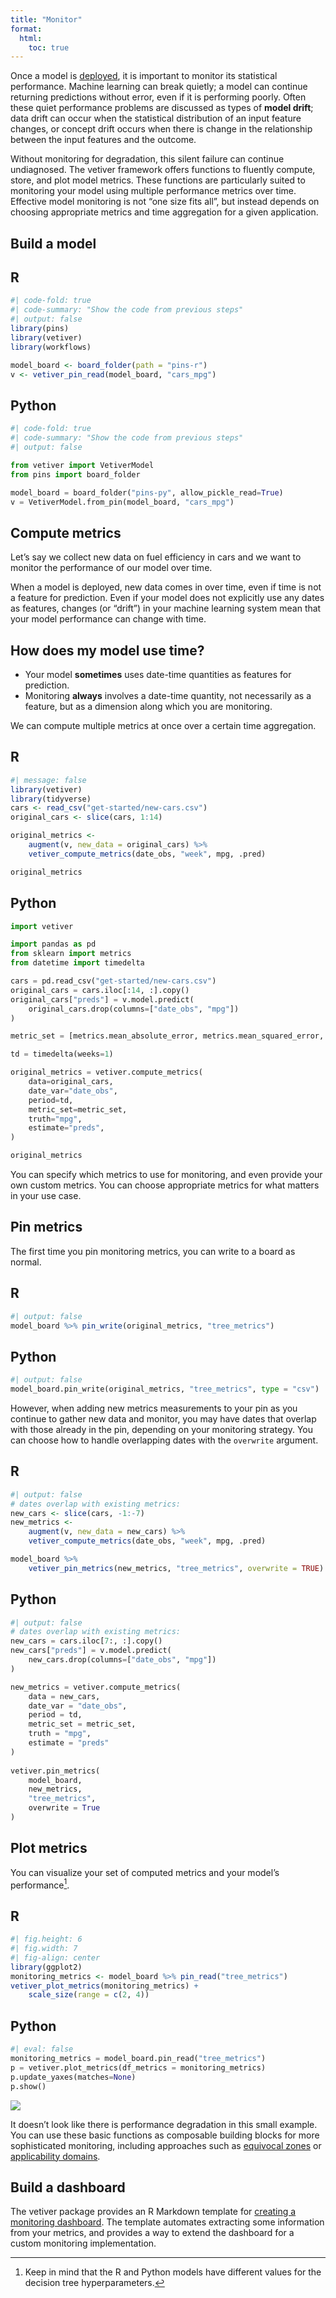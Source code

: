 ```yaml
---
title: "Monitor"
format:
  html:
    toc: true
---
```


Once a model is [deployed](/get-started/deploy.html), it is important to monitor its statistical performance. Machine learning can break quietly; a model can continue returning predictions without error, even if it is performing poorly. Often these quiet performance problems are discussed as types of **model drift**; data drift can occur when the statistical distribution of an input feature changes, or concept drift occurs when there is change in the relationship between the input features and the outcome.

Without monitoring for degradation, this silent failure can continue undiagnosed. The vetiver framework offers functions to fluently compute, store, and plot model metrics. These functions are particularly suited to monitoring your model using multiple performance metrics over time. Effective model monitoring is not "one size fits all", but instead depends on choosing appropriate metrics and time aggregation for a given application.

## Build a model

::: {.panel-tabset group="language"}
## R

```r
#| code-fold: true
#| code-summary: "Show the code from previous steps"
#| output: false
library(pins)
library(vetiver)
library(workflows)

model_board <- board_folder(path = "pins-r")
v <- vetiver_pin_read(model_board, "cars_mpg")
```

## Python

```python
#| code-fold: true
#| code-summary: "Show the code from previous steps"
#| output: false

from vetiver import VetiverModel
from pins import board_folder

model_board = board_folder("pins-py", allow_pickle_read=True)
v = VetiverModel.from_pin(model_board, "cars_mpg")
```
:::


## Compute metrics

Let's say we collect new data on fuel efficiency in cars and we want to monitor the performance of our model over time. 

When a model is deployed, new data comes in over time, even if time is not a feature for prediction. Even if your model does not explicitly use any dates as features, changes (or "drift") in your machine learning system mean that your model performance can change with time.

::: callout-tip

## How does my model use time?

- Your model **sometimes** uses date-time quantities as features for prediction. 
- Monitoring **always** involves a date-time quantity, not necessarily as a feature, but as a dimension along which you are monitoring.

:::

We can compute multiple metrics at once over a certain time aggregation. 

::: {.panel-tabset group="language"}
## R

```r
#| message: false
library(vetiver)
library(tidyverse)
cars <- read_csv("get-started/new-cars.csv")
original_cars <- slice(cars, 1:14)

original_metrics <-
    augment(v, new_data = original_cars) %>%
    vetiver_compute_metrics(date_obs, "week", mpg, .pred)

original_metrics
```


## Python

```python
import vetiver

import pandas as pd
from sklearn import metrics
from datetime import timedelta

cars = pd.read_csv("get-started/new-cars.csv")
original_cars = cars.iloc[:14, :].copy()
original_cars["preds"] = v.model.predict(
    original_cars.drop(columns=["date_obs", "mpg"])
)

metric_set = [metrics.mean_absolute_error, metrics.mean_squared_error, metrics.r2_score]

td = timedelta(weeks=1)

original_metrics = vetiver.compute_metrics(
    data=original_cars,
    date_var="date_obs",
    period=td,
    metric_set=metric_set,
    truth="mpg",
    estimate="preds",
)

original_metrics
```

:::

You can specify which metrics to use for monitoring, and even provide your own custom metrics. You can choose appropriate metrics for what matters in your use case.

## Pin metrics

The first time you pin monitoring metrics, you can write to a board as normal. 

::: {.panel-tabset group="language"}
## R

```r
#| output: false
model_board %>% pin_write(original_metrics, "tree_metrics")
```



## Python

```python
#| output: false
model_board.pin_write(original_metrics, "tree_metrics", type = "csv")
```

:::


However, when adding new metrics measurements to your pin as you continue to gather new data and monitor, you may have dates that overlap with those already in the pin, depending on your monitoring strategy. You can choose how to handle overlapping dates with the `overwrite` argument.

::: {.panel-tabset group="language"}
## R

```r
#| output: false
# dates overlap with existing metrics:
new_cars <- slice(cars, -1:-7)
new_metrics <-
    augment(v, new_data = new_cars) %>%
    vetiver_compute_metrics(date_obs, "week", mpg, .pred)

model_board %>%
    vetiver_pin_metrics(new_metrics, "tree_metrics", overwrite = TRUE)
```



## Python

```python
#| output: false
# dates overlap with existing metrics:
new_cars = cars.iloc[7:, :].copy()
new_cars["preds"] = v.model.predict(
    new_cars.drop(columns=["date_obs", "mpg"])
)

new_metrics = vetiver.compute_metrics(
    data = new_cars, 
    date_var = "date_obs", 
    period = td, 
    metric_set = metric_set, 
    truth = "mpg", 
    estimate = "preds"
)
                    
vetiver.pin_metrics(
    model_board, 
    new_metrics, 
    "tree_metrics", 
    overwrite = True
)

```

:::


## Plot metrics

You can visualize your set of computed metrics and your model's performance[^1].

[^1]: Keep in mind that the R and Python models have different values for the decision tree hyperparameters.

::: {.panel-tabset group="language"}
## R

```r
#| fig.height: 6
#| fig.width: 7
#| fig-align: center
library(ggplot2)
monitoring_metrics <- model_board %>% pin_read("tree_metrics")
vetiver_plot_metrics(monitoring_metrics) +
    scale_size(range = c(2, 4))
```


## Python


```python
#| eval: false
monitoring_metrics = model_board.pin_read("tree_metrics")
p = vetiver.plot_metrics(df_metrics = monitoring_metrics)
p.update_yaxes(matches=None)
p.show()
```
![](../images/pythonmonitor.png)

:::

It doesn't look like there is performance degradation in this small example. You can use these basic functions as composable building blocks for more sophisticated monitoring, including approaches such as [equivocal zones](https://www.tmwr.org/trust.html#equivocal-zones) or [applicability domains](https://www.tmwr.org/trust.html#applicability-domains).

## Build a dashboard

The vetiver package provides an R Markdown template for [creating a monitoring dashboard](https://rstudio.github.io/vetiver-r/reference/vetiver_dashboard.html). The template automates extracting some information from your metrics, and provides a way to extend the dashboard for a custom monitoring implementation.
